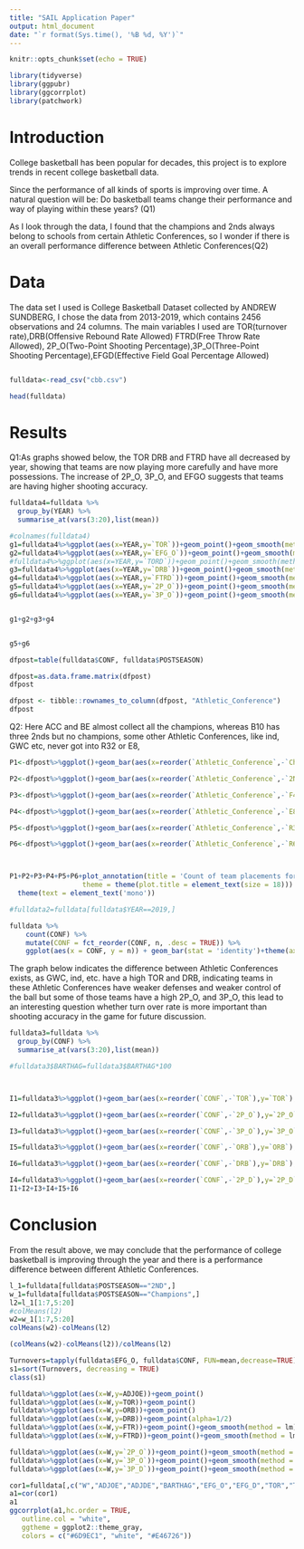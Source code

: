```yaml
---
title: "SAIL Application Paper"
output: html_document
date: "`r format(Sys.time(), '%B %d, %Y')`"
---
```


```r
knitr::opts_chunk$set(echo = TRUE)
```

```r
library(tidyverse)
library(ggpubr)
library(ggcorrplot)
library(patchwork)
```
# Introduction

College basketball has been popular for decades, this project is to explore trends in recent college basketball data. 

Since the performance of all kinds of sports is improving over time. A natural question will be: Do basketball teams change their performance and way of playing within these years? (Q1)

As I look through the data, I found that the champions and 2nds always belong to schools from certain Athletic Conferences, so I wonder if there is an overall performance difference between Athletic Conferences(Q2)

# Data

The data set I used is College Basketball Dataset collected by ANDREW SUNDBERG, I chose the data from 2013-2019, which contains 2456 observations and 24 columns. The main variables I used are TOR(turnover rate),DRB(Offensive Rebound Rate Allowed) FTRD(Free Throw Rate Allowed), 2P_O(Two-Point Shooting Percentage),3P_O(Three-Point Shooting Percentage),EFGD(Effective Field Goal Percentage Allowed)

```r

```


```r
fulldata<-read_csv("cbb.csv")
```


```r
head(fulldata)
```



# Results

Q1:As graphs showed below, the TOR DRB and FTRD have all decreased by year, showing that teams are now playing more carefully and have more possessions. The increase of 2P_O, 3P_O, and EFGO suggests that teams are having higher shooting accuracy. 




```r

fulldata4=fulldata %>%
  group_by(YEAR) %>%
  summarise_at(vars(3:20),list(mean))
```

```r


  
#colnames(fulldata4)
g1=fulldata4%>%ggplot(aes(x=YEAR,y=`TOR`))+geom_point()+geom_smooth(method = 'lm')
g2=fulldata4%>%ggplot(aes(x=YEAR,y=`EFG_O`))+geom_point()+geom_smooth(method = 'lm')
#fulldata4%>%ggplot(aes(x=YEAR,y=`TORD`))+geom_point()+geom_smooth(method = 'lm')
g3=fulldata4%>%ggplot(aes(x=YEAR,y=`DRB`))+geom_point()+geom_smooth(method = 'lm')
g4=fulldata4%>%ggplot(aes(x=YEAR,y=`FTRD`))+geom_point()+geom_smooth(method = 'lm')
g5=fulldata4%>%ggplot(aes(x=YEAR,y=`2P_O`))+geom_point()+geom_smooth(method = 'lm')
g6=fulldata4%>%ggplot(aes(x=YEAR,y=`3P_O`))+geom_point()+geom_smooth(method = 'lm')


g1+g2+g3+g4



```
```r
g5+g6
```


```r
dfpost=table(fulldata$CONF, fulldata$POSTSEASON)

dfpost=as.data.frame.matrix(dfpost) 
dfpost
```
```r
dfpost <- tibble::rownames_to_column(dfpost, "Athletic_Conference")
dfpost
```



Q2: Here ACC and BE almost collect all the champions, whereas B10 has three 2nds but no champions, some other Athletic Conferences, like ind, GWC etc, never got into R32 or E8,


```r
P1<-dfpost%>%ggplot()+geom_bar(aes(x=reorder(`Athletic_Conference`,-`Champions`),y=`Champions`),stat='identity',position="dodge")+theme(axis.text.x = element_text(angle = 60, vjust = 0.5, hjust=1),axis.title.x = element_blank())

P2<-dfpost%>%ggplot()+geom_bar(aes(x=reorder(`Athletic_Conference`,-`2ND`),y=`2ND`),stat='identity',position="dodge")+theme(axis.text.x = element_text(angle = 60, vjust = 0.5, hjust=1),axis.title.x = element_blank())

P3<-dfpost%>%ggplot()+geom_bar(aes(x=reorder(`Athletic_Conference`,-`F4`),y=`F4`),stat='identity',position="dodge")+theme(axis.text.x = element_text(angle = 60, vjust = 0.5, hjust=1),axis.title.x = element_blank())

P4<-dfpost%>%ggplot()+geom_bar(aes(x=reorder(`Athletic_Conference`,-`E8`),y=`E8`),stat='identity',position="dodge")+theme(axis.text.x = element_text(angle = 60, vjust = 0.5, hjust=1),axis.title.x = element_blank())

P5<-dfpost%>%ggplot()+geom_bar(aes(x=reorder(`Athletic_Conference`,-`R32`),y=`R32`),stat='identity',position="dodge")+theme(axis.text.x = element_text(angle = 60, vjust = 0.5, hjust=1),axis.title.x = element_blank())

P6<-dfpost%>%ggplot()+geom_bar(aes(x=reorder(`Athletic_Conference`,-`R64`),y=`R64`),stat='identity',position="dodge")+theme(axis.text.x = element_text(angle = 60, vjust = 0.5, hjust=1),axis.title.x = element_blank())



P1+P2+P3+P4+P5+P6+plot_annotation(title = 'Count of team placements for each Athletic Conference form 2013 to 2019',
                  theme = theme(plot.title = element_text(size = 18))) & 
  theme(text = element_text('mono'))


```


```r


#fulldata2=fulldata[fulldata$YEAR==2019,]

fulldata %>%
    count(CONF) %>%
    mutate(CONF = fct_reorder(CONF, n, .desc = TRUE)) %>%
    ggplot(aes(x = CONF, y = n)) + geom_bar(stat = 'identity')+theme(axis.text.x = element_text(angle = 60, vjust = 0.5, hjust=1),axis.title.x = element_blank())+ggtitle("Sum of number of teams played in each Athletic Conference from 2013-2019")
```





The graph below indicates the difference between Athletic Conferences exists, as GWC, ind, etc. have a high TOR and DRB,  indicating teams in these Athletic Conferences have weaker defenses and weaker control of the ball but some of those teams have a high 2P_O, and 3P_O, this lead to an interesting question whether turn over rate is more important than shooting accuracy in the game for future discussion.



```r
fulldata3=fulldata %>%
  group_by(CONF) %>%
  summarise_at(vars(3:20),list(mean))

#fulldata3$BARTHAG=fulldata3$BARTHAG*100



I1=fulldata3%>%ggplot()+geom_bar(aes(x=reorder(`CONF`,-`TOR`),y=`TOR`),stat='identity',position="dodge")+theme(axis.text.x = element_text(angle = 60, vjust = 0.5, hjust=1),axis.title.x = element_blank())

I2=fulldata3%>%ggplot()+geom_bar(aes(x=reorder(`CONF`,-`2P_O`),y=`2P_O`),stat='identity',position="dodge")+theme(axis.text.x = element_text(angle = 60, vjust = 0.5, hjust=1),axis.title.x = element_blank())

I3=fulldata3%>%ggplot()+geom_bar(aes(x=reorder(`CONF`,-`3P_O`),y=`3P_O`),stat='identity',position="dodge")+theme(axis.text.x = element_text(angle = 50, vjust = 0.5, hjust=1),axis.title.x = element_blank())

I5=fulldata3%>%ggplot()+geom_bar(aes(x=reorder(`CONF`,-`ORB`),y=`ORB`),stat='identity',position="dodge")+theme(axis.text.x = element_text(angle = 50, vjust = 0.5, hjust=1),axis.title.x = element_blank())

I6=fulldata3%>%ggplot()+geom_bar(aes(x=reorder(`CONF`,-`DRB`),y=`DRB`),stat='identity',position="dodge")+theme(axis.text.x = element_text(angle = 50, vjust = 0.5, hjust=1),axis.title.x = element_blank())

I4=fulldata3%>%ggplot()+geom_bar(aes(x=reorder(`CONF`,-`2P_D`),y=`2P_D`),stat='identity',position="dodge")+theme(axis.text.x = element_text(angle = 50, vjust = 0.5, hjust=1),axis.title.x = element_blank())
I1+I2+I3+I4+I5+I6
```

# Conclusion

From the result above, we may conclude that the performance of college basketball is improving through the year and there is a performance difference between different Athletic Conferences. 





```r
l_1=fulldata[fulldata$POSTSEASON=="2ND",]
w_1=fulldata[fulldata$POSTSEASON=="Champions",]
l2=l_1[1:7,5:20]
#colMeans(l2)
w2=w_1[1:7,5:20]
colMeans(w2)-colMeans(l2)

(colMeans(w2)-colMeans(l2))/colMeans(l2)
```

 



```r
Turnovers=tapply(fulldata$EFG_O, fulldata$CONF, FUN=mean,decrease=TRUE)
s1=sort(Turnovers, decreasing = TRUE)
class(s1)
```


```r
fulldata%>%ggplot(aes(x=W,y=ADJOE))+geom_point()
fulldata%>%ggplot(aes(x=W,y=TOR))+geom_point()
fulldata%>%ggplot(aes(x=W,y=ORB))+geom_point()
fulldata%>%ggplot(aes(x=W,y=DRB))+geom_point(alpha=1/2)
fulldata%>%ggplot(aes(x=W,y=FTR))+geom_point()+geom_smooth(method = lm)
fulldata%>%ggplot(aes(x=W,y=FTRD))+geom_point()+geom_smooth(method = lm)

```


```r
fulldata%>%ggplot(aes(x=W,y=`2P_O`))+geom_point()+geom_smooth(method = lm)
fulldata%>%ggplot(aes(x=W,y=`3P_O`))+geom_point()+geom_smooth(method = lm)
fulldata%>%ggplot(aes(x=W,y=`3P_D`))+geom_point()+geom_smooth(method = lm)
```

```r
cor1=fulldata[,c("W","ADJOE","ADJDE","BARTHAG","EFG_O","EFG_D","TOR","TORD","ORB","DRB","FTR","FTRD","2P_O","2P_D","3P_O","3P_D","ADJ_T","WAB","YEAR")]
a1=cor(cor1)
a1
ggcorrplot(a1,hc.order = TRUE,
   outline.col = "white",
   ggtheme = ggplot2::theme_gray,
   colors = c("#6D9EC1", "white", "#E46726"))
```







